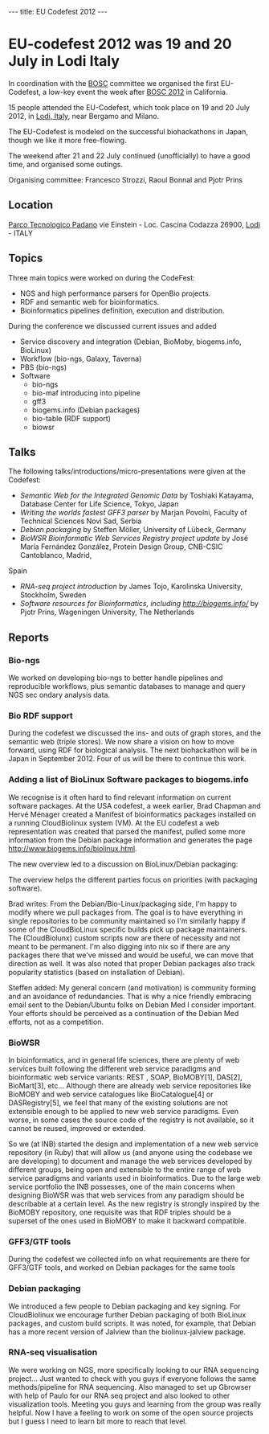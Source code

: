 ---
title: EU Codefest 2012
---

= EU-codefest 2012 was 19 and 20 July in Lodi Italy =

In coordination with the [[BOSC]] committee we organised the first EU-Codefest, a low-key event the week after [[BOSC 2012]] in California. 

15 people attended the EU-Codefest, which took place on 19 and 20 July 2012, in [http://www.openstreetmap.org/?lat=45.31&lon=9.508&zoom=10&layers=M Lodi, Italy], near Bergamo and Milano.

The EU-Codefest is modeled on the successful biohackathons in Japan, though we like it more free-flowing. 

The weekend after 21 and 22 July continued (unofficially) to have a good time, and organised some outings.

Organising committee: Francesco Strozzi, Raoul Bonnal and Pjotr Prins

== Location ==

[http://www.tecnoparco.org/ Parco Tecnologico Padano]
vie Einstein - Loc. Cascina Codazza
26900, [http://www.openstreetmap.org/?lat=45.31&lon=9.508&zoom=10&layers=M Lodi] - ITALY

== Topics ==

Three main topics were worked on during the CodeFest:

* NGS and high performance parsers for OpenBio projects.
* RDF and semantic web for bioinformatics.
* Bioinformatics pipelines definition, execution and distribution.

During the conference we discussed current issues and added 

* Service discovery and integration (Debian, BioMoby, biogems.info, BioLinux)
* Workflow (bio-ngs, Galaxy, Taverna)
* PBS (bio-ngs)
* Software
** bio-ngs
** bio-maf introducing into pipeline
** gff3
** biogems.info (Debian packages)
** bio-table (RDF support)
** biowsr

== Talks ==

The following talks/introductions/micro-presentations were given at the Codefest:

* ''Semantic Web for the Integrated Genomic Data'' by Toshiaki Katayama, Database Center for Life Science, Tokyo, Japan
* ''Writing the worlds fastest GFF3 parser'' by Marjan Povolni, Faculty of Technical Sciences Novi Sad, Serbia
* ''Debian packaging'' by Steffen Möller, University of Lübeck, Germany
* ''BioWSR Bioinformatic Web Services Registry project update'' by José María Fernández González, Protein Design Group, CNB-CSIC Cantoblanco, Madrid, 
Spain 
* ''RNA-seq project introduction'' by James Tojo, Karolinska University, Stockholm, Sweden
* ''Software resources for Bioinformatics, including http://biogems.info/'' by Pjotr Prins, Wageningen University, The Netherlands

== Reports ==

=== Bio-ngs ===

We worked on developing bio-ngs to better handle pipelines
and reproducible workflows, plus semantic databases to manage and query NGS sec
ondary analysis data.

=== Bio RDF support ===

During the codefest we discussed the ins- and outs of graph stores, and the semantic web (triple stores). We now share a vision on how to move forward, using
RDF for biological analysis. The next biohackathon will be in Japan in September 2012. Four of us will be there to continue this work.

=== Adding a list of BioLinux Software packages to biogems.info ===

We recognise is it often hard to find relevant information on current software packages.
At the USA codefest, a week earlier, Brad Chapman and Hervé Ménager created a Manifest of bioinformatics packages installed on a running CloudBiolinux system (VM). At the EU codefest a web representation was created that parsed the manifest, pulled some more information from the Debian package information and generates the page http://www.biogems.info/biolinux.html.

The new overview led to a discussion on BioLinux/Debian packaging:

The overview helps the different parties focus on priorities (with packaging software).

Brad writes: From the Debian/Bio-Linux/packaging side, I'm happy to modify where we
pull packages from. The goal is to have everything in single
repositories to be community maintained so I'm similarly happy if some
of the CloudBioLinux specific builds pick up package maintainers. The
(CloudBiolunx) custom scripts now are there of necessity and not meant to be permanent.
I'm also digging into nix so if there are any packages there that we've
missed and would be useful, we can move that direction as well. It was also noted that proper Debian packages also track
popularity statistics (based on installation of Debian).

Steffen added: My general concern (and motivation) is community forming and an avoidance
of redundancies. That is why a nice friendly embracing email sent to the
Debian/Ubuntu folks on Debian Med I consider important. Your efforts should
be perceived as a continuation of the Debian Med efforts, not as a competition.

=== BioWSR ===

In bioinformatics, and in general life sciences, there are plenty of web services built following the different web service paradigms and bioinformatic web service variants: REST
, SOAP, BioMOBY[1], DAS[2], BioMart[3], etc... Although there are already web service repositories like BioMOBY and web service catalogues like BioCatalogue[4] or DASRegistry[5],
we feel that many of the existing solutions are not extensible enough to be applied to new web service paradigms. Even worse, in some cases the source code of the registry is
not available, so it cannot be reused, improved or extended.

So we (at INB) started the design and implementation of a new web service repository (in Ruby) that will allow us (and anyone using the codebase we are developing) to document and manage the web services developed by different groups, being open and extensible to the entire
range of web service paradigms and variants used in bioinformatics. Due to the large web
service portfolio the INB possesses, one of the main concerns when designing BioWSR was
that web services from any paradigm should be describable at a certain level. As the new registry is strongly inspired by the BioMOBY repository, one requisite was that RDF triples should be a superset of the ones used in BioMOBY to make it backward compatible.

=== GFF3/GTF tools ===

During the codefest we collected info on what requirements are
there for GFF3/GTF tools, and worked on Debian packages for the same
tools

=== Debian packaging ===

We introduced a few people to Debian packaging and key signing. For CloudBiolinux we encourage further Debian packaging of both BioLinux packages, and custom build scripts. It was noted, for example, that Debian has a more recent version of Jalview than the biolinux-jalview package.

=== RNA-seq visualisation ===

We were working on NGS, more specifically looking to our RNA sequencing project... Just wanted to check with you guys if everyone follows the same methods/pipeline for RNA sequencing. Also managed to set up Gbrowser with help of Paulo for our RNA seq project and also looked to other visualization tools. Meeting you guys and learning from the group was really helpful. Now I have a feeling to work on some of the open source projects but I guess I need to learn bit more to reach that level.